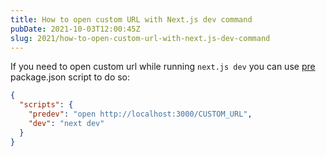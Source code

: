 ```yaml
---
title: How to open custom URL with Next.js dev command
pubDate: 2021-10-03T12:00:45Z
slug: 2021/how-to-open-custom-url-with-next.js-dev-command
---
```


If you need to open custom url while running `next.js dev` you can use
[pre](https://docs.npmjs.com/cli/v7/using-npm/scripts#pre--post-scripts) package.json script to do so:

```json
{
  "scripts": {
    "predev": "open http://localhost:3000/CUSTOM_URL",
    "dev": "next dev"
  }
}
```

